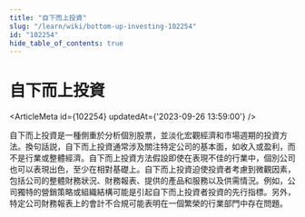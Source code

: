```yaml
---
title: "自下而上投資"
slug: "/learn/wiki/bottom-up-investing-102254"
id: "102254"
hide_table_of_contents: true
---
```



# 自下而上投資

<ArticleMeta id={102254} updatedAt={'2023-09-26 13:59:00'} />
<div className='border-solid border-b border-t-0 my-4 border-[var(--ifm-color-gray-300)]' />

自下而上投資是一種側重於分析個別股票，並淡化宏觀經濟和市場週期的投資方法。換句話説，自下而上投資通常涉及關注特定公司的基本面，如收入或盈利，而不是行業或整體經濟。自下而上投資方法假設即使在表現不佳的行業中，個別公司也可以表現出色，至少在相對基礎上。自下而上投資迫使投資者考慮到微觀因素，包括公司的整體財務狀況、財務報表、提供的產品和服務以及供需情況。例如，公司獨特的營銷策略或組織結構可能是引起自下而上投資者投資的先行指標。另外，特定公司財務報表上的會計不合規可能表明在一個繁榮的行業部門中存在問題。
